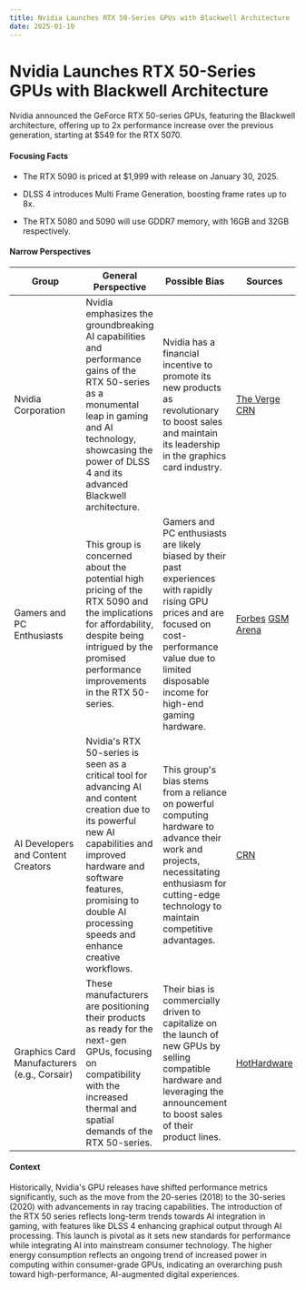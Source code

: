 ```yaml
---
title: Nvidia Launches RTX 50-Series GPUs with Blackwell Architecture
date: 2025-01-10
---
```


# Nvidia Launches RTX 50-Series GPUs with Blackwell Architecture

Nvidia announced the GeForce RTX 50-series GPUs, featuring the Blackwell architecture, offering up to 2x performance increase over the previous generation, starting at $549 for the RTX 5070.

#### Focusing Facts

- The RTX 5090 is priced at $1,999 with release on January 30, 2025.

- DLSS 4 introduces Multi Frame Generation, boosting frame rates up to 8x.

- The RTX 5080 and 5090 will use GDDR7 memory, with 16GB and 32GB respectively.


#### Narrow Perspectives

| Group | General Perspective | Possible Bias | Sources |
|--------|-------------------|---------------|----------|
| Nvidia Corporation | Nvidia emphasizes the groundbreaking AI capabilities and performance gains of the RTX 50-series as a monumental leap in gaming and AI technology, showcasing the power of DLSS 4 and its advanced Blackwell architecture. | Nvidia has a financial incentive to promote its new products as revolutionary to boost sales and maintain its leadership in the graphics card industry. | [The Verge](https://www.theverge.com/2025/1/6/24337396/nvidia-rtx-5080-5090-5070-ti-5070-price-release-date) [CRN](https://www.crn.com/news/components-peripherals/2025/nvidia-seeks-to-turbocharge-ai-pc-development-with-geforce-rtx-50-gpus) |
| Gamers and PC Enthusiasts | This group is concerned about the potential high pricing of the RTX 5090 and the implications for affordability, despite being intrigued by the promised performance improvements in the RTX 50-series. | Gamers and PC enthusiasts are likely biased by their past experiences with rapidly rising GPU prices and are focused on cost-performance value due to limited disposable income for high-end gaming hardware. | [Forbes](https://www.forbes.com/sites/antonyleather/2025/01/06/nvidia-set-to-announce-geforce-rtx-5000-series/) [GSM Arena](https://www.gsmarena.com/nvidia_announces_rtx_50series_graphics_cards_with_dlss_4-news-65990.php) |
| AI Developers and Content Creators | Nvidia's RTX 50-series is seen as a critical tool for advancing AI and content creation due to its powerful new AI capabilities and improved hardware and software features, promising to double AI processing speeds and enhance creative workflows. | This group's bias stems from a reliance on powerful computing hardware to advance their work and projects, necessitating enthusiasm for cutting-edge technology to maintain competitive advantages. | [CRN](https://www.crn.com/news/components-peripherals/2025/nvidia-seeks-to-turbocharge-ai-pc-development-with-geforce-rtx-50-gpus) |
| Graphics Card Manufacturers (e.g., Corsair) | These manufacturers are positioning their products as ready for the next-gen GPUs, focusing on compatibility with the increased thermal and spatial demands of the RTX 50-series. | Their bias is commercially driven to capitalize on the launch of new GPUs by selling compatible hardware and leveraging the announcement to boost sales of their product lines. | [HotHardware](https://hothardware.com/news/corsair-unveils-next-gen-gpu-ready-landing-page-ahead-of-geforce-rtx-50) |

#### Context

Historically, Nvidia's GPU releases have shifted performance metrics significantly, such as the move from the 20-series (2018) to the 30-series (2020) with advancements in ray tracing capabilities. The introduction of the RTX 50 series reflects long-term trends towards AI integration in gaming, with features like DLSS 4 enhancing graphical output through AI processing. This launch is pivotal as it sets new standards for performance while integrating AI into mainstream consumer technology. The higher energy consumption reflects an ongoing trend of increased power in computing within consumer-grade GPUs, indicating an overarching push toward high-performance, AI-augmented digital experiences.
